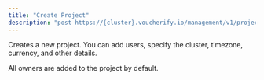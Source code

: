 ```yaml
---
title: "Create Project"
description: "post https://{cluster}.voucherify.io/management/v1/projects"
---
```


Creates a new project. You can add users, specify the cluster, timezone, currency, and other details.

All owners are added to the project by default.
